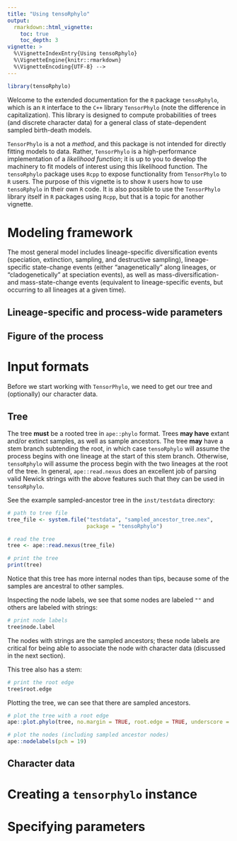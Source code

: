 ```yaml
---
title: "Using tensoRphylo"
output:
  rmarkdown::html_vignette:
    toc: true
    toc_depth: 3
vignette: >
  %\VignetteIndexEntry{Using tensoRphylo}
  %\VignetteEngine{knitr::rmarkdown}
  %\VignetteEncoding{UTF-8} -->
---
```


```r
library(tensoRphylo)
```

Welcome to the extended documentation for the `R` package `tensoRphylo`, which is an `R` interface to the `C++` library `TensorPhylo` (note the difference in capitalization).
This library is designed to compute probabilities of trees (and discrete character data) for a general class of state-dependent sampled birth-death models.

`TensorPhylo` is a not a _method_, and this package is not intended for directly fitting models to data.
Rather, `TensorPhylo` is a high-performance implementation of a _likelihood function_; it is up to you to develop the machinery to fit models of interest using this likelihood function.
The `tensoRphylo` package uses `Rcpp` to expose functionality from `TensorPhylo` to `R` users.
The purpose of this vignette is to show `R` users how to use `tensoRphylo` in their own `R` code.
It is also possible to use the `TensorPhylo` library itself in `R` packages using `Rcpp`, but that is a topic for another vignette.

# Modeling framework

The most general model includes lineage-specific diversification events (speciation, extinction, sampling, and destructive sampling), lineage-specific state-change events (either "anagenetically" along lineages, or "cladogenetically" at speciation events), as well as mass-diversification- and mass-state-change events (equivalent to lineage-specific events, but occurring to all lineages at a given time).

## Lineage-specific and process-wide parameters

## Figure of the process

# Input formats

Before we start working with `TensorPhylo`, we need to get our tree and (optionally) our character data.

## Tree

The tree **must** be a rooted tree in `ape::phylo` format.
Trees **may have** extant and/or extinct samples, as well as sample ancestors.
The tree **may** have a stem branch subtending the root, in which case `tensoRphylo` will assume the process begins with one lineage at the start of this stem branch.
Otherwise, `tensoRphylo` will assume the process begin with the two lineages at the root of the tree.
In general, `ape::read.nexus` does an excellent job of parsing valid Newick strings with the above features such that they can be used in `tensoRphylo`.

See the example sampled-ancestor tree in the `inst/testdata` directory:
```r
# path to tree file
tree_file <- system.file("testdata", "sampled_ancestor_tree.nex",  
                         package = "tensoRphylo")

# read the tree
tree <- ape::read.nexus(tree_file)

# print the tree
print(tree)
```
Notice that this tree has more internal nodes than tips, because some of the samples are ancestral to other samples.

Inspecting the node labels, we see that some nodes are labeled `""` and others are labeled with strings:
```r
# print node labels
tree$node.label
```
The nodes with strings are the sampled ancestors; these node labels are critical for being able to associate the node with character data (discussed in the next section).

This tree also has a stem:
```r
# print the root edge
tree$root.edge
```

Plotting the tree, we can see that there are sampled ancestors.
```r
# plot the tree with a root edge
ape::plot.phylo(tree, no.margin = TRUE, root.edge = TRUE, underscore = TRUE)

# plot the nodes (including sampled ancestor nodes)
ape::nodelabels(pch = 19)
```

## Character data

# Creating a `tensorphylo` instance

<!-- All interactions with `TensorPhylo` are mediated through `R` objects of class `TensorPhyloInstance`. -->
<!-- We can instantiate such an object like so: -->
<!-- ```{r} -->
<!-- tp <- new(TensorPhyloInstance, dim = 2) -->
<!-- ``` -->
<!-- (Note that we must specify the "dimensionality"---the number of discrete states in the model---of the object when we create it. -->
<!-- Later, we'll see how to create a `TensorPhyloInstance` object directly from a phylogenetic tree and discrete character data, in which case the dimensionality is inferred from the data itself.) -->

<!-- Printing `tp` shows that it is simply a pointer to an internal object. -->
<!-- ```{r} -->
<!-- tp -->
<!-- ``` -->
<!-- The internal object is what we call a "distribution handler": it is primarily responsible for communicating parameter values to the `TensorPhylo` library, and for reporting likelihoods back to the `R` side. -->
<!-- To request a likelihood from the `tp` object, use: -->
<!-- ```{r, error=TRUE} -->
<!-- tp$computeLogLikelihood() -->
<!-- ``` -->
<!-- Oops! We forgot to give the object data to work with! -->
<!-- (You might also wonder what parameters it's computing the likelihood _for_; we'll return to the topic of default parameter values in the following section.) -->

# Specifying parameters
